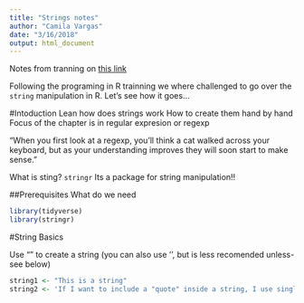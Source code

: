 ```yaml
---
title: "Strings notes"
author: "Camila Vargas"
date: "3/16/2018"
output: html_document
---
```

Notes from tranning on [this link](http://r4ds.had.co.nz/strings.html)

Following the programing in R trainning we where challenged to go over the `string` manipulation in R.
Let's see how it goes...

#Intoduction
Lean how does strings work
How to create them hand by hand
Focus of the chapter is in regular expresion or regexp

"When you first look at a regexp, you’ll think a cat walked across your keyboard, but as your understanding improves they will soon start to make sense."

What is sting? 
`stringr` Its a package for string manipulation!!

##Prerequisites
What do we need
```r
library(tidyverse)
library(stringr)
```

#String Basics

Use "" to create a string (you can also use '', but is less recomended unless- see below)
```r
string1 <- "This is a string"
string2 <- 'If I want to include a "quote" inside a string, I use single quotes'

```











